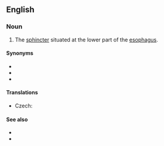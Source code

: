 ==English==
{{wikipedia|Cardia}}

===Noun===
{{en-noun|head=[[lower]] [[esophageal]] [[sphincter]]}}

# {{lb|en|anatomy}} The [[sphincter]] situated at the lower part of the [[esophagus]].

====Synonyms====
* {{l|en|cardiac sphincter}}
* {{l|en|gastroesophageal sphincter}}
* {{l|en|esophageal sphincter}}

====Translations====
{{trans-top|sphincter}}
* Czech: {{t|cs|dolní jícnový svěrač|m}}
{{trans-mid}}
{{trans-bottom}}

====See also====
* {{l|en|upper esophageal sphincter}}
* {{l|en|cardia}}
